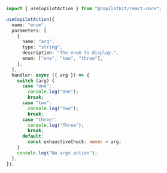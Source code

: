 
```ts 
import { useCopilotAction } from "@copilotkit/react-core";

useCopilotAction({
  name: "enum",
  parameters: [
    {
      name: "arg",
      type: "string",
      description: "The enum to display.",
      enum: ["one", "two", "three"],
    },
  ],
  handler: async ({ arg }) => {
    switch (arg) {
      case "one":
        console.log("One");
        break;
      case "two":
        console.log("Two");
        break;
      case "three":
        console.log("Three");
        break;
      default:
        const exhaustiveCheck: never = arg;
    }
    console.log("No args action");
  },
});
```
      
